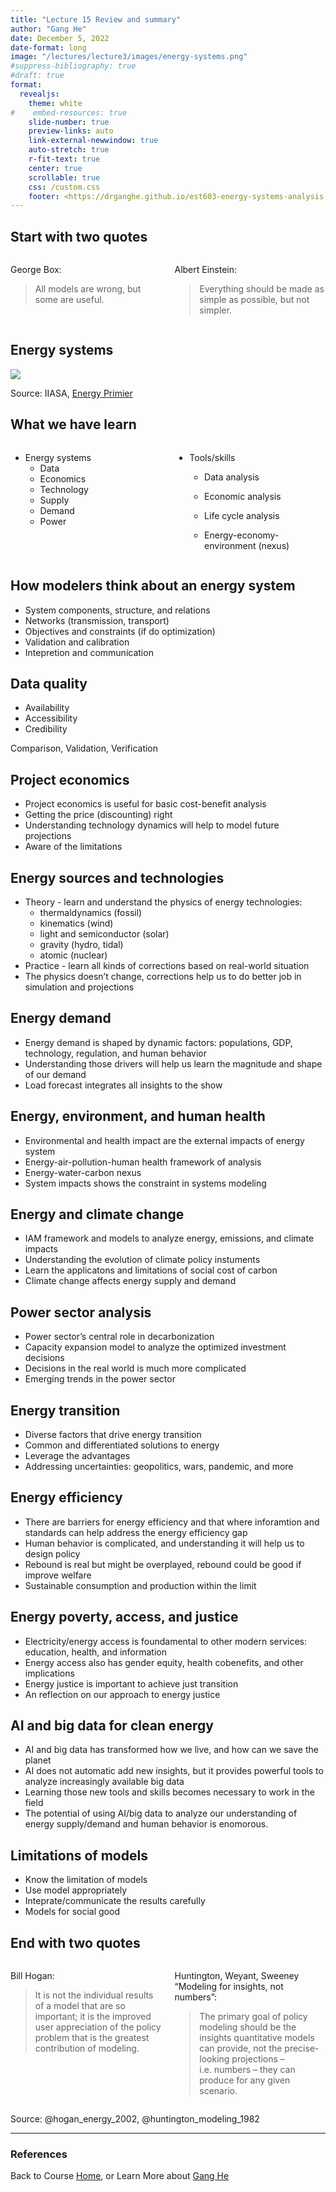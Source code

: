 ```yaml
---
title: "Lecture 15 Review and summary"
author: "Gang He"
date: December 5, 2022
date-format: long
image: "/lectures/lecture3/images/energy-systems.png"
#suppress-bibliography: true
#draft: true
format:
  revealjs:
    theme: white
#    embed-resources: true
    slide-number: true
    preview-links: auto
    link-external-newwindow: true
    auto-stretch: true
    r-fit-text: true
    center: true
    scrollable: true
    css: /custom.css
    footer: <https://drganghe.github.io/est603-energy-systems-analysis-2022-fall/>
---
```


## Start with two quotes

::: columns
::: {.column width="50%"}
George Box:

>All models are wrong, but some are useful.
:::

::: {.column width="50%"}
Albert Einstein:

>Everything should be made as simple as possible, but not simpler.
:::
:::


## Energy systems

![](/lectures/lecture3/images/energy-systems.png){fig-align="center"}

::: footer
Source: IIASA, [Energy Primier](https://previous.iiasa.ac.at/web/home/research/Flagship-Projects/Global-Energy-Assessment/GEA_Chapter1.pdf) 
:::

## What we have learn

::: columns
::: {.column width="50%"}
-   Energy systems
    -   Data
    -   Economics
    -   Technology
    -   Supply
    -   Demand
    -   Power
:::

::: {.column width="50%"}
-   Tools/skills

    -   Data analysis

    -   Economic analysis

    -   Life cycle analysis

    -   Energy-economy-environment (nexus)
:::
:::

## How modelers think about an energy system
 
- System components, structure, and relations  
- Networks (transmission, transport)  
- Objectives and constraints (if do optimization)  
- Validation and calibration  
- Intepretion and communication  


## Data quality

- Availability  
- Accessibility  
- Credibility  

Comparison, Validation, Verification


## Project economics

- Project economics is useful for basic cost-benefit analysis  
- Getting the price (discounting) right  
- Understanding technology dynamics will help to model future projections  
- Aware of the limitations   


## Energy sources and technologies {.smaller}

- Theory - learn and understand the physics of energy technologies: 
  - thermaldynamics (fossil)  
  - kinematics (wind)  
  - light and semiconductor (solar)  
  - gravity (hydro, tidal)  
  - atomic (nuclear)    
- Practice - learn all kinds of corrections based on real-world situation  
- The physics doesn't change, corrections help us to do better job in simulation and projections  


## Energy demand

- Energy demand is shaped by dynamic factors: populations, GDP, technology, regulation, and human behavior   
- Understanding those drivers will help us learn the magnitude and shape of our demand  
- Load forecast integrates all insights to the show  


## Energy, environment, and human health

-   Environmental and health impact are the external impacts of energy system\
-   Energy-air-pollution-human health framework of analysis\
-   Energy-water-carbon nexus\
-   System impacts shows the constraint in systems modeling

## Energy and climate change

-   IAM framework and models to analyze energy, emissions, and climate impacts\
-   Understanding the evolution of climate policy instuments\
-   Learn the applicatons and limitations of social cost of carbon\
-   Climate change affects energy supply and demand


## Power sector analysis

-   Power sector's central role in decarbonization\
-   Capacity expansion model to analyze the optimized investment decisions\
-   Decisions in the real world is much more complicated\
-   Emerging trends in the power sector


## Energy transition

-   Diverse factors that drive energy transition\
-   Common and differentiated solutions to energy\
-   Leverage the advantages\
-   Addressing uncertainties: geopolitics, wars, pandemic, and more


## Energy efficiency

-   There are barriers for energy efficiency and that where inforamtion and standards can help address the energy efficiency gap\
-   Human behavior is complicated, and understanding it will help us to design policy\
-   Rebound is real but might be overplayed, rebound could be good if improve welfare\
-   Sustainable consumption and production within the limit


## Energy poverty, access, and justice

-   Electricity/energy access is foundamental to other modern services: education, health, and information\
-   Energy access also has gender equity, health cobenefits, and other implications\
-   Energy justice is important to achieve just transition\
-   An reflection on our approach to energy justice


## AI and big data for clean energy

-   AI and big data has transformed how we live, and how can we save the planet\
-   AI does not automatic add new insights, but it provides powerful tools to analyze increasingly available big data\
-   Learning those new tools and skills becomes necessary to work in the field\
-   The potential of using AI/big data to analyze our understanding of energy supply/demand and human behavior is enomorous.  

## Limitations of models

-   Know the limitation of models\
-   Use model appropriately\
-   Inteprate/communicate the results carefully\
-   Models for social good  


## End with two quotes {.smaller}

::: columns
::: {.column width="50%"}
Bill Hogan:

>It is not the individual results of a model that are so important; it is the improved user appreciation of the policy problem that is the greatest contribution of modeling.

:::

::: {.column width="50%"}
Huntington, Weyant, Sweeney “Modeling for insights, not numbers":

>The primary goal of policy modeling should be the insights quantitative models can provide, not the precise-looking projections –i.e. numbers – they can produce for any given scenario.

:::
:::

::: footer
Source: @hogan_energy_2002, @huntington_modeling_1982
:::

---

### References

::: {#refs}
:::

::: footer
Back to Course [Home](https://drganghe.github.io/est603-energy-systems-analysis-2022-fall/), or Learn More about [Gang He](https://drganghe.github.io)
:::
